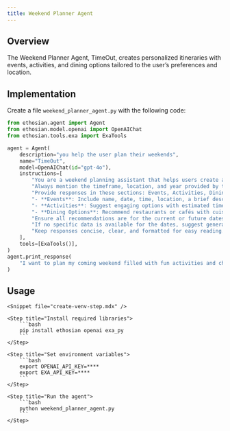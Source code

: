 ```yaml
---
title: Weekend Planner Agent
---
```


## Overview

The Weekend Planner Agent, TimeOut, creates personalized itineraries with events, activities, and dining options tailored to the user’s preferences and location.

## Implementation

Create a file `weekend_planner_agent.py` with the following code:

```python weekend_planner_agent.py
from ethosian.agent import Agent
from ethosian.model.openai import OpenAIChat
from ethosian.tools.exa import ExaTools

agent = Agent(
    description="you help the user plan their weekends",
    name="TimeOut",
    model=OpenAIChat(id="gpt-4o"),
    instructions=[
        "You are a weekend planning assistant that helps users create a personalized weekend itinerary.",
        "Always mention the timeframe, location, and year provided by the user (e.g., '16–17 December 2023 in Bangalore'). Recommendations should align with the specified dates.",
        "Provide responses in these sections: Events, Activities, Dining Options.",
        "- **Events**: Include name, date, time, location, a brief description, and booking links from platforms like BookMyShow or Insider.in.",
        "- **Activities**: Suggest engaging options with estimated time required, location, and additional tips (e.g., best time to visit).",
        "- **Dining Options**: Recommend restaurants or cafés with cuisine highlights and links to platforms like Zomato or Google Maps.",
        "Ensure all recommendations are for the current or future dates relevant to the query. Avoid past events.",
        "If no specific data is available for the dates, suggest general activities or evergreen attractions in the city.",
        "Keep responses concise, clear, and formatted for easy reading.",
    ],
    tools=[ExaTools()],
)
agent.print_response(
    "I want to plan my coming weekend filled with fun activities and christmas themed activities in Bangalore for 21 and 22 Dec 2024."
)
```

## Usage

<Steps>

    <Snippet file="create-venv-step.mdx" />

    <Step title="Install required libraries">
        ```bash
        pip install ethosian openai exa_py
        ```
    </Step>

    <Step title="Set environment variables">
        ```bash
        export OPENAI_API_KEY=****
        export EXA_API_KEY=****
        ```
    </Step>

    <Step title="Run the agent">
        ```bash
        python weekend_planner_agent.py
        ```
    </Step>

</Steps>
